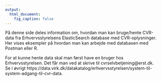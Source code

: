 ```yaml
---
output:
  html_document:
    fig_caption: false
---
```

På denne side deles information om, hvordan man kan bruge/hente CVR-data fra Erhvervsstyrelsens ElasticSearch database med CVR-oplysninger. Her vises eksempler på hvordan man kan arbejde med databasen med Postman eller R. 

For at kunne hente data skal man først have en bruger hos Erhvervsstyrelsen. Det får man ved at skrive til cvrselvbetjening@erst.dk. Se i øvrigt https://data.virk.dk/datakatalog/erhvervsstyrelsen/system-til-system-adgang-til-cvr-data.